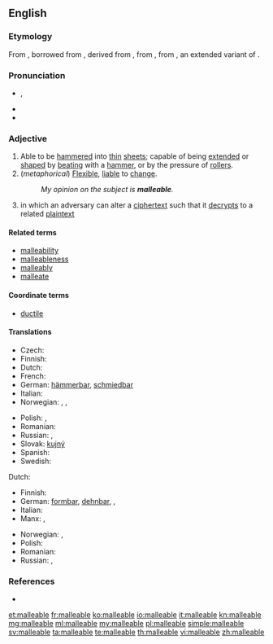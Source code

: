 ==English==

===Etymology===
From {{etyl|enm}} {{term|malliable|lang=enm}}, borrowed from {{etyl|LL.}} {{term|malleabilis|malleābilis|lang=la}}, derived from {{term|malleare|malleāre|to hammer|lang=la}}, from {{term|malleus||hammer|lang=la}}, from {{etyl|ine-pro|en}} {{recons|mal-ni-||crushing|lang=ine-pro}}, an extended variant of {{etyl|ine-pro|en}} {{recons|melH₂-||crush, grind|lang=ine-pro}}.

===Pronunciation===
* {{a|US}} {{IPA|/ˈmæliəbəl/}}, {{X-SAMPA|/"m{li@b@l/}}
* {{audio|en-us-malleable.ogg|Audio (US)}}
* {{hyphenation|mal|le|a|ble}}

===Adjective===
{{en-adj}}

# Able to be [[hammer]]ed into [[thin]] [[sheet]]s; capable of being [[extend]]ed or [[shape]]d by [[beat]]ing with a [[hammer]], or by the pressure of [[roller]]s.
# (''metaphorical'') [[flexible|Flexible]], [[liable]] to [[change]].
#: ''My opinion on the subject is '''malleable'''.''
# {{cryptography|of an algorithm}} in which an adversary can alter a [[ciphertext]] such that it [[decrypts]] to a related [[plaintext]]

====Related terms====
* [[malleability]]
* [[malleableness]]
* [[malleably]]
* [[malleate]]

====Coordinate terms====
* [[ductile]]

====Translations====
{{trans-top|able to be hammered into thin sheets}}
* Czech: {{t-|cs|kujný}}
* Finnish: {{t-|fi|taottava}}
* Dutch: {{t-|nl|hamerbaar}}
* French: {{t+|fr|malléable}}
* German: [[hämmerbar]], [[schmiedbar]]
* Italian: {{t+|it|malleabile}}
* Norwegian: {{t+|no|bøyelig}}, {{t-|no|fleksibel}}, {{t-|no|smidig}}
{{trans-mid}}
* Polish: {{t-|pl|kowalny|m}}, {{t-|pl|kujny|m}}
* Romanian: {{t+|ro|maleabil}}
* Russian: {{t+|ru|ковкий}}, {{t+|ru|пластичный}}
* Slovak: [[kujný]]
* Spanish: {{t-|es|maleable}}
* Swedish: {{t-|sv|smidbar}}
{{trans-bottom}}

{{trans-top|liable to change}}
Dutch: {{t-|nl|kneedbaar}}
* Finnish: {{t-|fi|mukautuvainen}}
* German: [[formbar]], [[dehnbar]], {{t+|de|verformbar}}, {{t+|de|plastisch}}
* Italian: {{t+|it|malleabile}}
* Manx: {{t-|gv|so-lhoobagh}}, {{t-|gv|so-chummeydagh}}
{{trans-mid}}
* Norwegian: {{t-|no|fleksibel}}, {{t-|no|smidig}}
* Polish: {{t-|pl|podatny|m}}
* Romanian: {{t+|ro|maleabil}}
* Russian: {{t+|ru|податливый}}, {{t+|ru|восприимчивый}}
{{trans-bottom}}

===References===
* {{R:Webster 1913}}

[[et:malleable]]
[[fr:malleable]]
[[ko:malleable]]
[[io:malleable]]
[[it:malleable]]
[[kn:malleable]]
[[mg:malleable]]
[[ml:malleable]]
[[my:malleable]]
[[pl:malleable]]
[[simple:malleable]]
[[sv:malleable]]
[[ta:malleable]]
[[te:malleable]]
[[th:malleable]]
[[vi:malleable]]
[[zh:malleable]]
